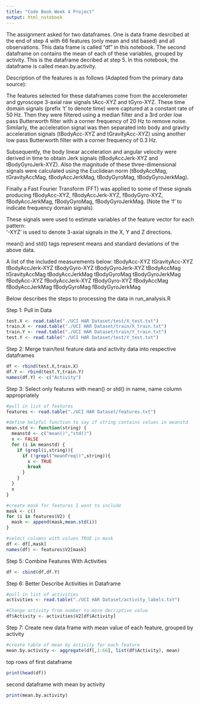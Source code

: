 ```yaml
---
title: "Code Book Week 4 Project"
output: html_notebook
---
```

The assignment asked for two dataframes.  One is data frame desrcibed at the end of step 4 with 66 features (only mean and std based) and all observations. This data frame is called "df" in this notebook.   The second dataframe on contains the mean of each of these variables, grouped by activity.  This is the dataframe decribed at step 5.   In this notebook, the dataframe is called mean.by.activity.   

Description of the features is as follows (Adapted from the primary data source):

The features selected for these dataframes come from the accelerometer and gyroscope 3-axial raw signals tAcc-XYZ and tGyro-XYZ. These time domain signals (prefix 't' to denote time) were captured at a constant rate of 50 Hz. Then they were filtered using a median filter and a 3rd order low pass Butterworth filter with a corner frequency of 20 Hz to remove noise. Similarly, the acceleration signal was then separated into body and gravity acceleration signals (tBodyAcc-XYZ and tGravityAcc-XYZ) using another low pass Butterworth filter with a corner frequency of 0.3 Hz. 

Subsequently, the body linear acceleration and angular velocity were derived in time to obtain Jerk signals (tBodyAccJerk-XYZ and tBodyGyroJerk-XYZ). Also the magnitude of these three-dimensional signals were calculated using the Euclidean norm (tBodyAccMag, tGravityAccMag, tBodyAccJerkMag, tBodyGyroMag, tBodyGyroJerkMag). 

Finally a Fast Fourier Transform (FFT) was applied to some of these signals producing fBodyAcc-XYZ, fBodyAccJerk-XYZ, fBodyGyro-XYZ, fBodyAccJerkMag, fBodyGyroMag, fBodyGyroJerkMag. (Note the 'f' to indicate frequency domain signals). 

These signals were used to estimate variables of the feature vector for each pattern:  
'-XYZ' is used to denote 3-axial signals in the X, Y and Z directions.

mean() and std() tags represent means and standard deviations of the above data.   

A list of the included measurements below:
tBodyAcc-XYZ
tGravityAcc-XYZ
tBodyAccJerk-XYZ
tBodyGyro-XYZ
tBodyGyroJerk-XYZ
tBodyAccMag
tGravityAccMag
tBodyAccJerkMag
tBodyGyroMag
tBodyGyroJerkMag
fBodyAcc-XYZ
fBodyAccJerk-XYZ
fBodyGyro-XYZ
fBodyAccMag
fBodyAccJerkMag
fBodyGyroMag
fBodyGyroJerkMag

Below describes the steps to processing the data in run_analysis.R

Step 1: Pull in Data

```r
test.X <- read.table("./UCI HAR Dataset/test/X_test.txt")
train.X <- read.table("./UCI HAR Dataset/train/X_train.txt")
train.Y <- read.table("./UCI HAR Dataset/train/Y_train.txt")
test.Y <- read.table("./UCI HAR Dataset/test/Y_test.txt")
```

Step 2: Merge train/test feature data and activity data into respective dataframes

```r
df <- rbind(test.X,train.X)
df.Y <- rbind(test.Y,train.Y)
names(df.Y) <- c("Activity")
```

Step 3: Select only features with mean() or std() in name, name column appropriately
```r
#pull in list of features
features <- read.table("./UCI HAR Dataset/features.txt")

#define helpful function to say if string contains values in meanstd
mean.std <- function(string) {
  meanstd <- c("mean()","std()")
  x <- FALSE
  for (i in meanstd) {
    if (grepl(i,string)){
      if (!grepl("meanFreq()",string)){
        x <- TRUE
        break
      }
    }
  }
  x
}

#create mask for features I want to include
mask <- c()
for (i in features$V2) {
  mask <- append(mask,mean.std(i))
}

#select columns with values TRUE in mask
df <- df[,mask]
names(df) <- features$V2[mask]
```

Step 5: Combine Features With Activities
```r
df <- cbind(df,df.Y)
```

Step 6: Better Describe Activities in Dataframe
```r
#pull in list of activities
activities <- read.table("./UCI HAR Dataset/activity_labels.txt")

#Change activity from number to more decriptive value
df$Activity <- activities$V2[df$Activity]
```

Step 7: Create new data frame with mean value of each feature, grouped by activity
```r
#create table of mean by activity for each feature
mean.by.activity <- aggregate(df[,1:66], list(df$Activity), mean)
```

top rows of first dataframe
```r
print(head(df))
```

second dataframe with mean by activity
```r
print(mean.by.activity)
```

